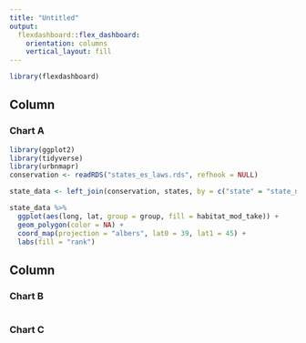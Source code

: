 ```yaml
---
title: "Untitled"
output: 
  flexdashboard::flex_dashboard:
    orientation: columns
    vertical_layout: fill
---
```


```r
library(flexdashboard)
```

Column {data-width=650}
-----------------------------------------------------------------------

### Chart A

```r
library(ggplot2)
library(tidyverse)
library(urbnmapr)
conservation <- readRDS("states_es_laws.rds", refhook = NULL)

state_data <- left_join(conservation, states, by = c("state" = "state_name")) 

state_data %>%
  ggplot(aes(long, lat, group = group, fill = habitat_mod_take)) +
  geom_polygon(color = NA) +
  coord_map(projection = "albers", lat0 = 39, lat1 = 45) +
  labs(fill = "rank")
```

Column {data-width=350}
-----------------------------------------------------------------------

### Chart B

```r

```

### Chart C

```r

```

